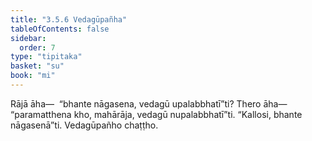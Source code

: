 ```yaml
---
title: "3.5.6 Vedagūpañha"
tableOfContents: false
sidebar:
  order: 7
type: "tipitaka"
basket: "su"
book: "mi"
---
```



<DynamicBreadcrumb />

<Division number="78" book="mi">

<Paragraph number="376" book="mi">
Rājā āha—  “bhante nāgasena, vedagū upalabbhatī”ti? Thero āha—  “paramatthena kho, mahārāja, vedagū nupalabbhatī”ti.
</Paragraph>

<Paragraph number="377" book="mi">
“Kallosi, bhante nāgasenā”ti.

</Paragraph>
</Division>

<Paragraph number="378" type="center" book="mi">
Vedagūpañho chaṭṭho.
</Paragraph>